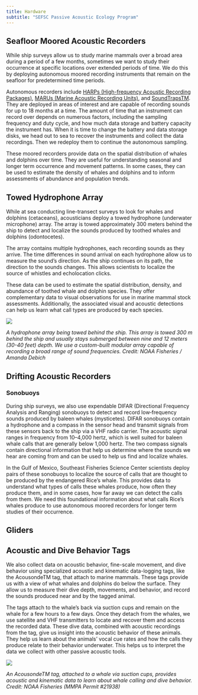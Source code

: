 ```yaml
---
title: Hardware
subtitle: "SEFSC Passive Acoustic Ecology Program"
---
```


## Seafloor Moored Acoustic Recorders

While ship surveys allow us to study marine mammals over a broad area during a period of a few months, sometimes we want to study their occurrence at specific locations over extended periods of time. We do this by deploying autonomous moored recording instruments that remain on the seafloor for predetermined time periods. 

Autonomous recorders include [HARPs (High-frequency Acoustic Recording Packages)](https://www.cetus.ucsd.edu/technologies_HARP.html), [MARUs (Marine Acoustic Recording Units)](https://www.birds.cornell.edu/ccb/rockhopper-unit/), and [SoundTrapsTM](https://www.oceaninstruments.co.nz/product/soundtrap-st600-std-long-term-recorder/). They are deployed in areas of interest and are capable of recording sounds for up to 18 months at a time. The amount of time that an instrument can record over depends on numerous factors, including the sampling frequency and duty cycle, and how much data storage and battery capacity the instrument has. When it is time to change the battery and data storage disks, we head out to sea to recover the instruments and collect the data recordings. Then we redeploy them to continue the autonomous sampling. 

These moored recorders provide data on the spatial distribution of whales and dolphins over time. They are useful for understanding seasonal and longer term occurrence and movement patterns. In some cases, they can be used to estimate the density of whales and dolphins and to inform assessments of abundance and population trends.


## Towed Hydrophone Array

While at sea conducting line-transect surveys to look for whales and dolphins (cetaceans), acousticians deploy a towed hydrophone (underwater microphone) array. The array is towed approximately 300 meters behind the ship to detect and localize the sounds produced by toothed whales and dolphins (odontocetes).

The array contains multiple hydrophones, each recording sounds as they arrive. The time differences in sound arrival on each hydrophone allow us to measure the sound's direction. As the ship continues on its path, the direction to the sounds changes. This allows scientists to localize the source of whistles and echolocation clicks.

These data can be used to estimate the spatial distribution, density, and abundance of toothed whale and dolphin species. They offer complementary data to visual observations for use in marine mammal stock assessments. Additionally, the associated visual and acoustic detections can help us learn what call types are produced by each species. 

![](images/towedarray.png)

*A hydrophone array being towed behind the ship. This array is towed 300 m behind the ship and usually stays submerged between nine and 12 meters (30-40 feet) depth. We use a custom-built modular array capable of recording a broad range of sound frequencies. Credit: NOAA Fisheries / Amanda Debich*


## Drifting Acoustic Recorders

### Sonobuoys

During ship surveys, we also use expendable DIFAR (Directional Frequency Analysis and Ranging) sonobuoys to detect and record low‐frequency sounds produced by baleen whales (mysticetes). DIFAR sonobuoys contain a hydrophone and a compass in the sensor head and transmit signals from these sensors back to the ship via a VHF radio carrier. The acoustic signal ranges in frequency from 10–4,000 hertz, which is well suited for baleen whale calls that are generally below 1,000 hertz. The two compass signals contain directional information that help us determine where the sounds we hear are coming from and can be used to help us find and localize whales. 

In the Gulf of Mexico, Southeast Fisheries Science Center scientists deploy pairs of these sonobuoys to localize the source of calls that are thought to be produced by the endangered Rice’s whale. This provides data to understand what types of calls these whales produce, how often they produce them, and in some cases, how far away we can detect the calls from them. We need this foundational information about what calls Rice’s whales produce to use autonomous moored recorders for longer term studies of their occurrence.


## Gliders


## Acoustic and Dive Behavior Tags

We also collect data on acoustic behavior, fine-scale movement, and dive behavior using specialized acoustic and kinematic data-logging tags, like the AcousondeTM tag, that attach to marine mammals. These tags provide us with a view of what whales and dolphins do below the surface. They allow us to measure their dive depth, movements, and behavior, and record the sounds produced near and by the tagged animal. 

The tags attach to the whale’s back via suction cups and remain on the whale for a few hours to a few days. Once they detach from the whales, we use satellite and VHF transmitters to locate and recover them and access the recorded data. These dive data, combined with acoustic recordings from the tag, give us insight into the acoustic behavior of these animals. They help us learn about the animals’ vocal cue rates and how the calls they produce relate to their behavior underwater. This helps us to interpret the data we collect with other passive acoustic tools.

![](images/Acousondetag.png)

*An AcousondeTM tag, attached to a whale via suction cups, provides acoustic and kinematic data to learn about whale calling and dive behavior. Credit: NOAA Fisheries (MMPA Permit #21938)*


<!-- A hardware section is required and should include the following information; -->

<!-- -   Information on your recorders -->
<!-- -   Array configurations and diagrams -->
<!-- -   Platform information (towed, moored, drifting, etc.) -->
<!-- -   Other sensors included (GPS devices, depth senors, etc.) -->

<!-- This will be variable for each center and may change from project to project. You should list all hardware, present and past. -->

<!-- You can also link to a separate hardware repository if needed ([SAEL example](https://sael-swfsc.github.io/SAEL-lab-manual/content/Hardware_ADRIFT.html)) -->

<!-- This can be a section with subpages or a qmd -->
